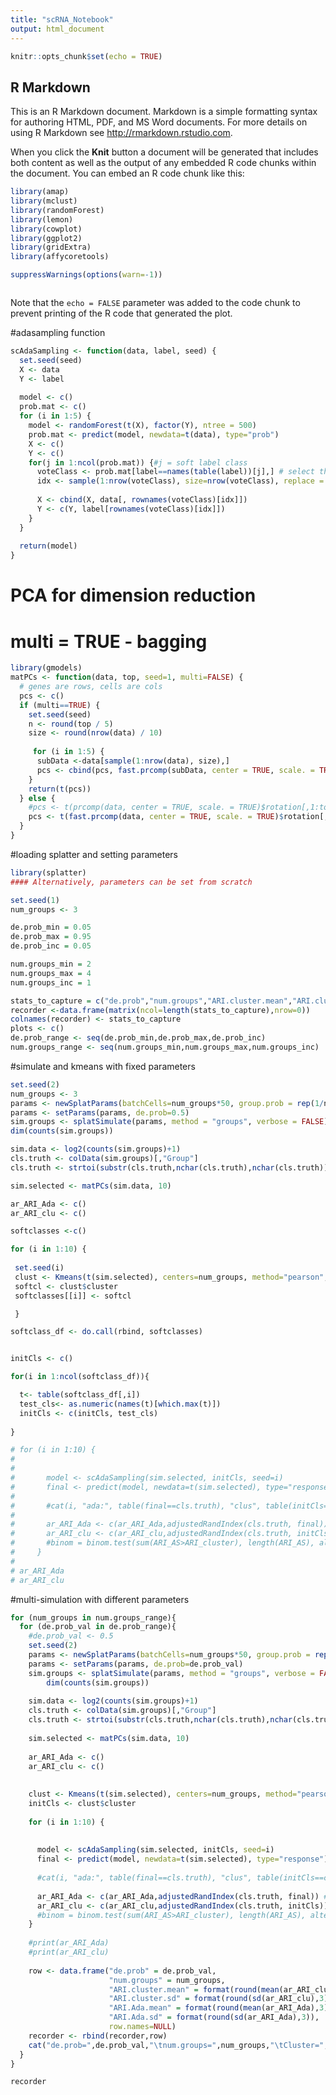 ```yaml
---
title: "scRNA_Notebook"
output: html_document
---
```


```r
knitr::opts_chunk$set(echo = TRUE)
```

## R Markdown

This is an R Markdown document. Markdown is a simple formatting syntax for authoring HTML, PDF, and MS Word documents. For more details on using R Markdown see <http://rmarkdown.rstudio.com>.

When you click the **Knit** button a document will be generated that includes both content as well as the output of any embedded R code chunks within the document. You can embed an R code chunk like this:

```r

library(amap)
library(mclust)
library(randomForest)
library(lemon)
library(cowplot)
library(ggplot2)
library(gridExtra)
library(affycoretools)

suppressWarnings(options(warn=-1))



```

Note that the `echo = FALSE` parameter was added to the code chunk to prevent printing of the R code that generated the plot.

#adasampling function
```r

scAdaSampling <- function(data, label, seed) {
  set.seed(seed)
  X <- data
  Y <- label
  
  model <- c()
  prob.mat <- c()
  for (i in 1:5) {
    model <- randomForest(t(X), factor(Y), ntree = 500)
    prob.mat <- predict(model, newdata=t(data), type="prob")
    X <- c()
    Y <- c()
    for(j in 1:ncol(prob.mat)) {#j = soft label class
      voteClass <- prob.mat[label==names(table(label))[j],] # select the cells ONLY from class
      idx <- sample(1:nrow(voteClass), size=nrow(voteClass), replace = TRUE, prob=voteClass[,j]) # weighted sampling with replacement
      
      X <- cbind(X, data[, rownames(voteClass)[idx]])
      Y <- c(Y, label[rownames(voteClass)[idx]])
    }
  }
  
  return(model)
}

```


# PCA for dimension reduction
# multi = TRUE - bagging
```r
library(gmodels)
matPCs <- function(data, top, seed=1, multi=FALSE) {
  # genes are rows, cells are cols
  pcs <- c()
  if (multi==TRUE) {
    set.seed(seed)
    n <- round(top / 5)
    size <- round(nrow(data) / 10)
   
     for (i in 1:5) {
      subData <-data[sample(1:nrow(data), size),]
      pcs <- cbind(pcs, fast.prcomp(subData, center = TRUE, scale. = TRUE)$rotation[,1:n])
    }
    return(t(pcs))
  } else {
    #pcs <- t(prcomp(data, center = TRUE, scale. = TRUE)$rotation[,1:top])
    pcs <- t(fast.prcomp(data, center = TRUE, scale. = TRUE)$rotation[,1:top])
  }  
}

```


#loading splatter and setting parameters

```r
library(splatter)
#### Alternatively, parameters can be set from scratch

set.seed(1)
num_groups <- 3

de.prob_min = 0.05
de.prob_max = 0.95
de.prob_inc = 0.05

num.groups_min = 2
num.groups_max = 4
num.groups_inc = 1

stats_to_capture = c("de.prob","num.groups","ARI.cluster.mean","ARI.cluster.sd","ARI.Ada.mean","ARI.Ada.sd")
recorder <-data.frame(matrix(ncol=length(stats_to_capture),nrow=0))
colnames(recorder) <- stats_to_capture
plots <- c()
de.prob_range <- seq(de.prob_min,de.prob_max,de.prob_inc)
num.groups_range <- seq(num.groups_min,num.groups_max,num.groups_inc)

```


#simulate and kmeans with fixed parameters
```r
set.seed(2)
num_groups <- 3
params <- newSplatParams(batchCells=num_groups*50, group.prob = rep(1/num_groups, time=num_groups))
params <- setParams(params, de.prob=0.5)
sim.groups <- splatSimulate(params, method = "groups", verbose = FALSE)
dim(counts(sim.groups))

sim.data <- log2(counts(sim.groups)+1)
cls.truth <- colData(sim.groups)[,"Group"]
cls.truth <- strtoi(substr(cls.truth,nchar(cls.truth),nchar(cls.truth)))

sim.selected <- matPCs(sim.data, 10)

ar_ARI_Ada <- c()
ar_ARI_clu <- c()

softclasses <-c()

for (i in 1:10) {
 
 set.seed(i)
 clust <- Kmeans(t(sim.selected), centers=num_groups, method="pearson", iter.max = 50)
 softcl <- clust$cluster
 softclasses[[i]] <- softcl

 }

softclass_df <- do.call(rbind, softclasses)


initCls <- c()

for(i in 1:ncol(softclass_df)){

  t<- table(softclass_df[,i])
  test_cls<- as.numeric(names(t)[which.max(t)])
  initCls <- c(initCls, test_cls)
  
}

# for (i in 1:10) {
#       
#     
#       model <- scAdaSampling(sim.selected, initCls, seed=i)
#       final <- predict(model, newdata=t(sim.selected), type="response")
#       
#       #cat(i, "ada:", table(final==cls.truth), "clus", table(initCls==cls.truth),"\n")
#       
#       ar_ARI_Ada <- c(ar_ARI_Ada,adjustedRandIndex(cls.truth, final)) # after AdaSampling
#       ar_ARI_clu <- c(ar_ARI_clu,adjustedRandIndex(cls.truth, initCls)) # initial cluster softlabeling
#       #binom = binom.test(sum(ARI_AS>ARI_cluster), length(ARI_AS), alternative = "greater")
#     }
# 
# ar_ARI_Ada
# ar_ARI_clu

```


#multi-simulation with different parameters
```r
for (num_groups in num.groups_range){
  for (de.prob_val in de.prob_range){
    #de.prob_val <- 0.5
    set.seed(2)
    params <- newSplatParams(batchCells=num_groups*50, group.prob = rep(1/num_groups, time=num_groups))
    params <- setParams(params, de.prob=de.prob_val)
    sim.groups <- splatSimulate(params, method = "groups", verbose = FALSE)
        dim(counts(sim.groups))
    
    sim.data <- log2(counts(sim.groups)+1)
    cls.truth <- colData(sim.groups)[,"Group"]
    cls.truth <- strtoi(substr(cls.truth,nchar(cls.truth),nchar(cls.truth)))
    
    sim.selected <- matPCs(sim.data, 10)
    
    ar_ARI_Ada <- c()
    ar_ARI_clu <- c()
    
    
    clust <- Kmeans(t(sim.selected), centers=num_groups, method="pearson", iter.max = 50)
    initCls <- clust$cluster
    
    for (i in 1:10) {
      
    
      model <- scAdaSampling(sim.selected, initCls, seed=i)
      final <- predict(model, newdata=t(sim.selected), type="response")
      
      #cat(i, "ada:", table(final==cls.truth), "clus", table(initCls==cls.truth),"\n")
      
      ar_ARI_Ada <- c(ar_ARI_Ada,adjustedRandIndex(cls.truth, final)) # after AdaSampling
      ar_ARI_clu <- c(ar_ARI_clu,adjustedRandIndex(cls.truth, initCls)) # initial cluster softlabeling
      #binom = binom.test(sum(ARI_AS>ARI_cluster), length(ARI_AS), alternative = "greater")
    }
    
    #print(ar_ARI_Ada)
    #print(ar_ARI_clu)
    
    row <- data.frame("de.prob" = de.prob_val,
                      "num.groups" = num_groups,
                      "ARI.cluster.mean" = format(round(mean(ar_ARI_clu),3)),
                      "ARI.cluster.sd" = format(round(sd(ar_ARI_clu),3)),
                      "ARI.Ada.mean" = format(round(mean(ar_ARI_Ada),3)),
                      "ARI.Ada.sd" = format(round(sd(ar_ARI_Ada),3)),
                      row.names=NULL)
    recorder <- rbind(recorder,row)
    cat("de.prob=",de.prob_val,"\tnum.groups=",num_groups,"\tCluster=",format(round(mean(ar_ARI_clu),3)),"+-",format(round(sd(ar_ARI_clu),3)),"\tAda=",format(round(mean(ar_ARI_Ada),3)),"+-",format(round(sd(ar_ARI_Ada),3)),"\n")
  }
}

recorder
```
